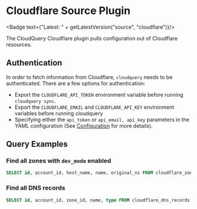 # Cloudflare Source Plugin


<Badge text={"Latest: " + getLatestVersion("source", "cloudflare")}/>

The CloudQuery Cloudflare plugin pulls configuration out of Cloudflare resources.

## Authentication

In order to fetch information from Cloudflare, `cloudquery` needs to be authenticated. There are a few options for authentication:

- Export the `CLOUDFLARE_API_TOKEN` environment variable before running `cloudquery sync`.
- Export the `CLOUDFLARE_EMAIL` and `CLOUDFLARE_API_KEY` environment variables before running cloudquery
- Specifying either the `api_token` or `api_email, api_key` parameters in the YAML configuration (See [Configuration](configuration) for more details).

## Query Examples

### Find all zones with `dev_mode` enabled

```sql copy
SELECT id, account_id, host_name, name, original_ns FROM cloudflare_zones WHERE dev_mode = true;
```

### Find all DNS records

```sql copy
SELECT id, account_id, zone_id, name, type FROM cloudflare_dns_records;
```
